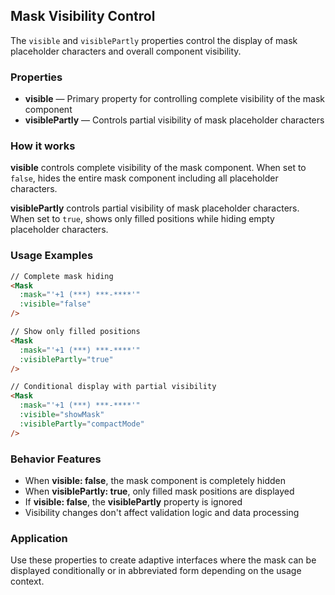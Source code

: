 ## Mask Visibility Control

The `visible` and `visiblePartly` properties control the display of mask placeholder characters and overall component visibility.

### Properties

- **visible** — Primary property for controlling complete visibility of the mask component
- **visiblePartly** — Controls partial visibility of mask placeholder characters

### How it works

**visible** controls complete visibility of the mask component. When set to `false`, hides the entire mask component including all placeholder characters.

**visiblePartly** controls partial visibility of mask placeholder characters. When set to `true`, shows only filled positions while hiding empty placeholder characters.

### Usage Examples

```html
// Complete mask hiding
<Mask
  :mask="'+1 (***) ***-****'"
  :visible="false"
/>

// Show only filled positions
<Mask
  :mask="'+1 (***) ***-****'"
  :visiblePartly="true"
/>

// Conditional display with partial visibility
<Mask
  :mask="'+1 (***) ***-****'"
  :visible="showMask"
  :visiblePartly="compactMode"
/>
```

### Behavior Features

- When **visible: false**, the mask component is completely hidden
- When **visiblePartly: true**, only filled mask positions are displayed
- If **visible: false**, the **visiblePartly** property is ignored
- Visibility changes don't affect validation logic and data processing

### Application

Use these properties to create adaptive interfaces where the mask can be displayed conditionally or in abbreviated form depending on the usage context.
